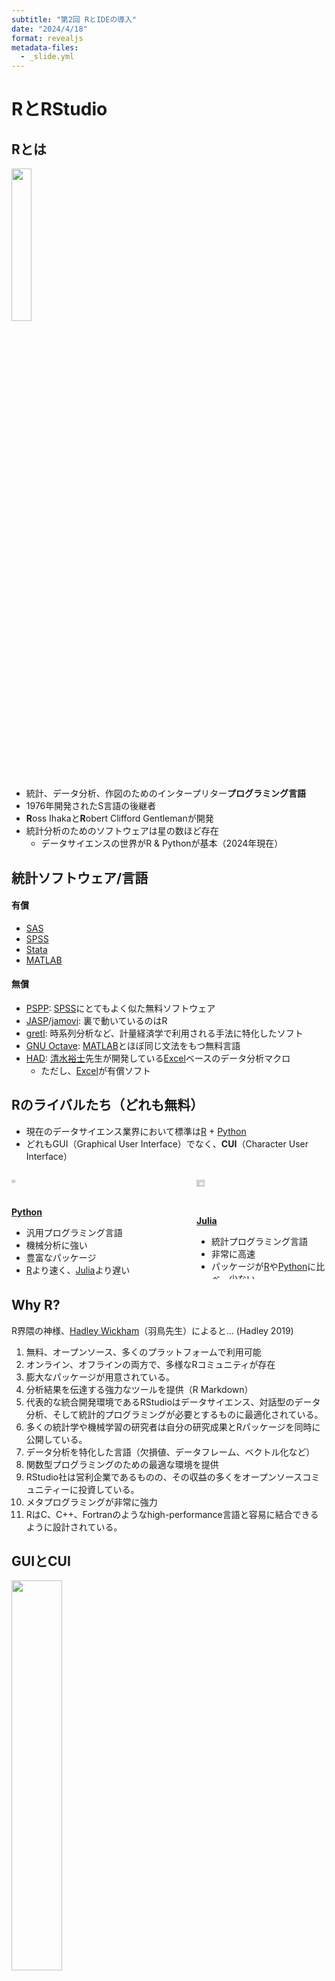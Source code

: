 ```yaml
---
subtitle: "第2回 RとIDEの導入"
date: "2024/4/18"
format: revealjs
metadata-files: 
  - _slide.yml
---
```


# RとRStudio

## Rとは

![](Figs/r/rlogo.png){width=25% fig-align="center"}

* 統計、データ分析、作図のためのインタープリター**プログラミング言語**
* 1976年開発されたS言語の後継者
* **R**oss Ihakaと**R**obert Clifford Gentlemanが開発
* 統計分析のためのソフトウェアは星の数ほど存在
   * データサイエンスの世界がR & Pythonが基本（2024年現在）

## 統計ソフトウェア/言語

#### 有償

* [SAS](https://www.jaysong.net/RBook/www.sas.com/)
* [SPSS](https://www.ibm.com/products/spss-statistics)
* [Stata](https://www.stata.com/)
* [MATLAB](https://www.mathworks.com/products/matlab.html)

#### 無償

* [PSPP](https://www.gnu.org/software/pspp/): [SPSS](https://www.ibm.com/products/spss-statistics)にとてもよく似た無料ソフトウェア
* [JASP](https://jasp-stats.org/)/[jamovi](https://www.jamovi.org/): 裏で動いているのはR
* [gretl](http://gretl.sourceforge.net/): 時系列分析など、計量経済学で利用される手法に特化したソフト
* [GNU Octave](https://www.gnu.org/software/octave/): [MATLAB](https://www.mathworks.com/products/matlab.html)とほぼ同じ文法をもつ無料言語
* [HAD](https://norimune.net/had): [清水裕士](https://norimune.net/)先生が開発している[Excel](https://www.microsoft.com/microsoft-365/excel)ベースのデータ分析マクロ
  * ただし、[Excel](https://www.microsoft.com/microsoft-365/excel)が有償ソフト

## Rのライバルたち（どれも無料）

* 現在のデータサイエンス業界において標準は[R](https://www.r-project.org/) + [Python](https://www.python.org/)
* どれもGUI（Graphical User Interface）でなく、**CUI**（Character User Interface）

:::: {.columns}

::: {.column width="45%"}
![](Figs/r/Python_logo.png){width=17% fig-align="center"}

[**Python**](https://www.python.org/)

* 汎用プログラミング言語
* 機械分析に強い
* 豊富なパッケージ
* [R](https://www.r-project.org/)より速く、[Julia](https://julialang.org/)より遅い
:::

::: {.column width="10%"}

:::

::: {.column width="45%"}
![](Figs/r/Julia_logo.png){width=25% fig-align="center"}

[**Julia**](https://julialang.org/)

* 統計プログラミング言語
* 非常に高速
* パッケージが[R](https://www.r-project.org/)や[Python](https://www.python.org/)に比べ、少ない
:::

::::

## Why R?

R界隈の神様、[Hadley Wickham](http://hadley.nz/)（羽鳥先生）によると... (Hadley 2019)

1. 無料、オープンソース、多くのプラットフォームで利用可能
2. オンライン、オフラインの両方で、多様なRコミュニティが存在
3. 膨大なパッケージが用意されている。
4. 分析結果を伝達する強力なツールを提供（R Markdown）
5. 代表的な統合開発環境であるRStudioはデータサイエンス、対話型のデータ分析、そして統計的プログラミングが必要とするものに最適化されている。
6. 多くの統計学や機械学習の研究者は自分の研究成果とRパッケージを同時に公開している。
7. データ分析を特化した言語（欠損値、データフレーム、ベクトル化など）
8. 関数型プログラミングのための最適な環境を提供
9. RStudio社は営利企業であるものの、その収益の多くをオープンソースコミュニティーに投資している。
10. メタプログラミングが非常に強力
11. RはC、C++、Fortranのようなhigh-performance言語と容易に結合できるように設計されている。

## GUIとCUI

![](Figs/r/CUI_GUI.png){width=40% fig-align="center"}

* **GUI**：マウスでポチポチするだけで操作できる環境
  * 間違いがほぼ起きない
  * 柔軟性が低い（開発元が提供する機能しか使えない）
  * 分析の再現が難しい（出来ないわけではない）
* **CUI**：全ての操作を文字列ベース（=キーボード）で行う
  * 一文字でも間違えるとエラーが出たり
  * 柔軟性が高い（カスタマイズ自由）
  * 分析の再現性が非常に高い（コードさえ保存しておけばOK）

## GUIとCUIの操作の違い

`Data.csv`を読み込み、`X`という変数の平均値と分散を計算するまでの手順

::::{.columns}
:::{.column width=49%}
**GUI (SPSS)の例**

1. 「ファイル」→「開く」→「データ」をクリック
2. ファイルを選択し、「開く」をクリック
3. 「分析」→「記述統計」→「記述統計」をクリック
4. 左側のパネルから`X`を右側の「変数」パネルへ移動
5. 「オブション」をクリック
6. 「散らばり」の「分散」にチェック
7. 「続行」をクリック→「OK」をクリック
:::

:::{.column width=2%}
:::

:::{.column width=49%}
**CUI (R)の例**

```r
MyData <- read.csv("Data.csv")
mean(MyData$X)
var(MyData$X)
```
:::
::::

## 統合開発環境（IDE）

![](Figs/r/rstudio.png){width=35% fig-align="center"}

* R Studioが代表的（ほぼ一択）
  * 他にもR Tools for Visual Studio、VS Code、Atom、Sublime Text、Vim、Emacsなど
* IDEの使用は必須ではないが、生産性に大きく向上させる。
* データ分析、プログラミングの手助けをする優秀な秘書
  * ファイルの管理、うろ覚えのコマンドの、コードの色分けなどを自動的に行う。
  * コードの実行結果の画面をコードと同時に表示
  * これまでの作業を記録

## R Studio

![](Figs/r/IDE_RStudio.png){width=85% fig-align="center"}

# 実習&課題

## RとRStudioの導入

* 宋と一緒にR/RStudioの初期設定、起動、終了などを行う。
   * 本講義のサポートページを参照

:::{.callout-caution icon=false}
## 導入 $\neq$ 起動

　Rの「導入」はアプリのインストールの概念に近い。一方、「起動」はアプリの実行である。スマホのアプリを使う度にインストールする人はいないだろう。**R/RStudioの導入は1回のみで十分なので、複数回行わない**こと。何かの不具合が生じるわけではないが、サーバー立ち上げ用のURLにアクセスする度に、サーバーが増え、自分が使っていたサーバーが何だったのかが分からなくなる。今後の授業では「サーバー立ち上げ用のURL」でなく、「起動用のURL」からアクセスすること。起動用のURLはサポートページのホーム画面からアクセス可能。
:::

## 「プロジェクト」機能について

* 本講義のサポートページを参照
   * Rの使い方の「[ファイルシステム](https://www.jaysong.net/r4ps/intro/filesystem.html){target="_blank"}」、「[プロジェクト管理](https://www.jaysong.net/r4ps/intro/project.html){target="_blank"}」、「[ファイル管理](https://www.jaysong.net/r4ps/intro/file.html){target="_blank"}」すべてを読むこと
   * 教科書の「[ファイルシステム](https://www.jaysong.net/RBook/filesystem.html){target="_blank"}」も合わせて読もう。
* 毎回の講義、課題ごとに独立したプロジェクトを作ること
* ファイル・システムに関する知識（パス、相対パス、絶対パス）がない場合、プロジェクト機能は必須
   * ファイル・システムを知っている宋でも常にプロジェクト機能を使用している。

## 課題

課題の遂行有無は確認しない（履修者の良心に任せる）。

:::{.panel-tabset}
## 課題1

* 以下の内容を**熟読**する。
   * 『私たちのR』の「[ファイルシステム](https://www.jaysong.net/RBook/filesystem.html)」
   * サポートページ
      * [ファイル・システム](https://www.jaysong.net/r4ps/intro/filesystem.html){target="_blank"}
      * [プロジェクト管理](https://www.jaysong.net/r4ps/intro/project.html){target="_blank"}
      * [ファイル管理](https://www.jaysong.net/r4ps/intro/file.html){target="_blank"}
* 本講義では簡単には説明するが、予め読んでおくこと。
* この概念が分からないと課題、期末テストの「問題1」から詰む。

## 課題2

* **英字**のブラインドタッチの練習
   * Googleで「タイピング練習」を検索
   * 例) <https://manabi-gakushu.benesse.ne.jp/gakushu/typing/eigonyuryoku.html>
      * 1分間、約150文字以上が打てるようにすること
   * 毎日欠かさず30分程度練習すれば2週間でできるようになる。
:::